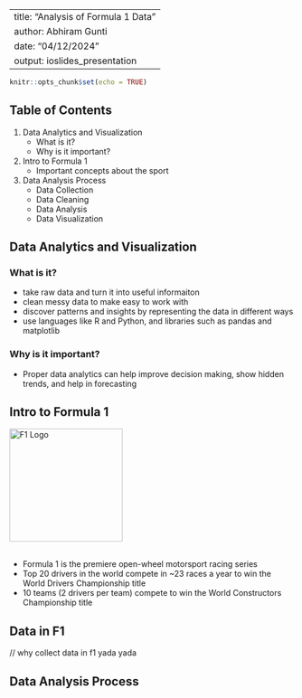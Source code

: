 
---
title: "Analysis of Formula 1 Data"
author: Abhiram Gunti
date: "04/12/2024"
output: ioslides_presentation
---

```r
knitr::opts_chunk$set(echo = TRUE)
```

## Table of Contents

1. Data Analytics and Visualization
    - What is it?
    - Why is it important?
2. Intro to Formula 1
    - Important concepts about the sport
3. Data Analysis Process
    - Data Collection
    - Data Cleaning
    - Data Analysis
    - Data Visualization


## Data Analytics and Visualization

### What is it?
- take raw data and turn it into useful informaiton
- clean messy data to make easy to work with
- discover patterns and insights by representing the data in different ways
- use languages like R and Python, and libraries such as pandas and matplotlib

### Why is it important?

- Proper data analytics can help improve decision making, show hidden trends, and help in forecasting


## Intro to Formula 1

<img src="images/f1_logo.png" alt="F1 Logo" width="200">
<br><br>

- Formula 1 is the premiere open-wheel motorsport racing series
- Top 20 drivers in the world compete in ~23 races a year to win the World Drivers Championship title
- 10 teams (2 drivers per team) compete to win the World Constructors Championship title

## Data in F1

// why collect data in f1 yada yada

## Data Analysis Process